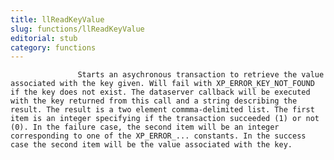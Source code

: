 ```yaml
---
title: llReadKeyValue
slug: functions/llReadKeyValue
editorial: stub
category: functions
---
```


<LSLFunction name="llReadKeyValue"/>



                   Starts an asychronous transaction to retrieve the value associated with the key given. Will fail with XP_ERROR_KEY_NOT_FOUND if the key does not exist. The dataserver callback will be executed with the key returned from this call and a string describing the result. The result is a two element commma-delimited list. The first item is an integer specifying if the transaction succeeded (1) or not (0). In the failure case, the second item will be an integer corresponding to one of the XP_ERROR_... constants. In the success case the second item will be the value associated with the key.

                

